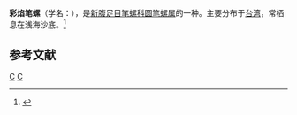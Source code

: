 {{Speciesbox
| taxon = Nebularia rubiginosa
| binomial_authority = (Reeve, 1844)
}}
'''彩焰笔螺'''（学名：''{{lang|la|Nebularia rubiginosa}}''），是[[新腹足目|新腹足目]][[笔螺科|笔螺科]][[圆笔螺属|圆笔螺属]]的一种。主要分布于[[台湾|台湾]]，常栖息在浅海沙底。<ref>{{cite web|url=http://shell.sinica.edu.tw/chinese/shellbase_detail.php?science_no=2998|title=国际贝库：彩焰笔螺|publisher=台湾贝类资料库|accessdate=2009-08-11|archive-date=2016-10-24|archive-url=https://web.archive.org/web/20161024214019/http://shell.sinica.edu.tw/chinese/shellbase_detail.php?science_no=2998}}</ref>

== 参考文献 ==
{{reflist}}

{{taxonbar}}
[[Category:_1844年描述的动物|C]]
[[Category:圆笔螺属|C]]
{{mollusc-stub}}